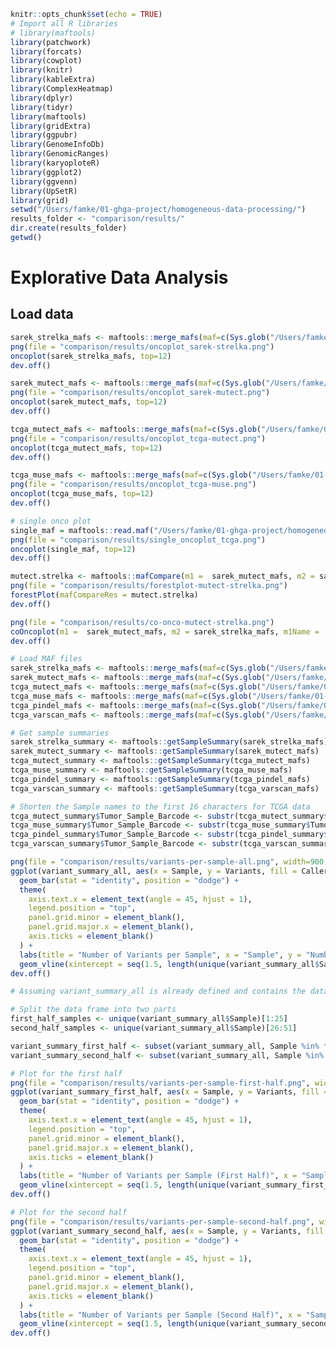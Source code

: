 
```r
knitr::opts_chunk$set(echo = TRUE)
# Import all R libraries
# library(maftools)
library(patchwork)
library(forcats)
library(cowplot)
library(knitr)
library(kableExtra)
library(ComplexHeatmap)
library(dplyr)
library(tidyr)
library(maftools)
library(gridExtra)
library(ggpubr)
library(GenomeInfoDb)
library(GenomicRanges)
library(karyoploteR)
library(ggplot2)
library(ggvenn)
library(UpSetR)
library(grid)
setwd("/Users/famke/01-ghga-project/homogeneous-data-processing/")
results_folder <- "comparison/results/"
dir.create(results_folder)
getwd()
```

# Explorative Data Analysis
## Load data
```r
sarek_strelka_mafs <- maftools::merge_mafs(maf=c(Sys.glob("/Users/famke/01-ghga-project/homogeneous-data-processing/variantcalling/TCGA-CHOL/vcftomaf/results/*_strelka_*.maf")))
png(file = "comparison/results/oncoplot_sarek-strelka.png")
oncoplot(sarek_strelka_mafs, top=12)
dev.off()

sarek_mutect_mafs <- maftools::merge_mafs(maf=c(Sys.glob("/Users/famke/01-ghga-project/homogeneous-data-processing/variantcalling/TCGA-CHOL/vcftomaf/results/*_mutect2.maf")))
png(file = "comparison/results/oncoplot_sarek-mutect.png")
oncoplot(sarek_mutect_mafs, top=12)
dev.off()

tcga_mutect_mafs <- maftools::merge_mafs(maf=c(Sys.glob("/Users/famke/01-ghga-project/homogeneous-data-processing/variantcalling/TCGA-CHOL/tcga-data/mutect-maf-pass/*.maf")))
png(file = "comparison/results/oncoplot_tcga-mutect.png")
oncoplot(tcga_mutect_mafs, top=12)
dev.off()

tcga_muse_mafs <- maftools::merge_mafs(maf=c(Sys.glob("/Users/famke/01-ghga-project/homogeneous-data-processing/variantcalling/TCGA-CHOL/tcga-data/muse-maf-pass/*.maf")))
png(file = "comparison/results/oncoplot_tcga-muse.png")
oncoplot(tcga_muse_mafs, top=12)
dev.off()
````

```r
# single onco plot
single_maf = maftools::read.maf("/Users/famke/01-ghga-project/homogeneous-data-processing/variantcalling/TCGA-CHOL/tcga-data/mutect-maf-pass/2d5b64ec-32cd-47ae-a08a-f0d18f4d96d7.wxs.MuTect2.aliquot.pass.maf")
png(file = "comparison/results/single_oncoplot_tcga.png")
oncoplot(single_maf, top=12)
dev.off()
```

```r
mutect.strelka <- maftools::mafCompare(m1 =  sarek_mutect_mafs, m2 = sarek_strelka_mafs, m1Name = 's-mutect', m2Name = 's-strelka')
png(file = "comparison/results/forestplot-mutect-strelka.png")
forestPlot(mafCompareRes = mutect.strelka)
dev.off()
```

```r
png(file = "comparison/results/co-onco-mutect-strelka.png")
coOncoplot(m1 =  sarek_mutect_mafs, m2 = sarek_strelka_mafs, m1Name = 's-mutect', m2Name = 's-strelka', removeNonMutated = TRUE)
dev.off()
```
```r
# Load MAF files
sarek_strelka_mafs <- maftools::merge_mafs(maf=c(Sys.glob("/Users/famke/01-ghga-project/homogeneous-data-processing/variantcalling/TCGA-CHOL/vcftomaf/results/*_strelka_*.maf")))
sarek_mutect_mafs <- maftools::merge_mafs(maf=c(Sys.glob("/Users/famke/01-ghga-project/homogeneous-data-processing/variantcalling/TCGA-CHOL/vcftomaf/results/*_mutect2.maf")))
tcga_mutect_mafs <- maftools::merge_mafs(maf=c(Sys.glob("/Users/famke/01-ghga-project/homogeneous-data-processing/variantcalling/TCGA-CHOL/tcga-data/mutect-maf-pass/*.maf")))
tcga_muse_mafs <- maftools::merge_mafs(maf=c(Sys.glob("/Users/famke/01-ghga-project/homogeneous-data-processing/variantcalling/TCGA-CHOL/tcga-data/muse-maf-pass/*.maf")))
tcga_pindel_mafs <- maftools::merge_mafs(maf=c(Sys.glob("/Users/famke/01-ghga-project/homogeneous-data-processing/variantcalling/TCGA-CHOL/tcga-data/pindel-varscan-maf-pass/*Pindel*.maf")))
tcga_varscan_mafs <- maftools::merge_mafs(maf=c(Sys.glob("/Users/famke/01-ghga-project/homogeneous-data-processing/variantcalling/TCGA-CHOL/tcga-data/pindel-varscan-maf-pass/*VarScan2*.maf")))
```
```r
# Get sample summaries
sarek_strelka_summary <- maftools::getSampleSummary(sarek_strelka_mafs)
sarek_mutect_summary <- maftools::getSampleSummary(sarek_mutect_mafs)
tcga_mutect_summary <- maftools::getSampleSummary(tcga_mutect_mafs)
tcga_muse_summary <- maftools::getSampleSummary(tcga_muse_mafs)
tcga_pindel_summary <- maftools::getSampleSummary(tcga_pindel_mafs)
tcga_varscan_summary <- maftools::getSampleSummary(tcga_varscan_mafs)

# Shorten the Sample names to the first 16 characters for TCGA data
tcga_mutect_summary$Tumor_Sample_Barcode <- substr(tcga_mutect_summary$Tumor_Sample_Barcode, 1, 16)
tcga_muse_summary$Tumor_Sample_Barcode <- substr(tcga_muse_summary$Tumor_Sample_Barcode, 1, 16)
tcga_pindel_summary$Tumor_Sample_Barcode <- substr(tcga_pindel_summary$Tumor_Sample_Barcode, 1, 16)
tcga_varscan_summary$Tumor_Sample_Barcode <- substr(tcga_varscan_summary$Tumor_Sample_Barcode, 1, 16)
```
```r
png(file = "comparison/results/variants-per-sample-all.png", width=900, height=600)
ggplot(variant_summary_all, aes(x = Sample, y = Variants, fill = Caller)) +
  geom_bar(stat = "identity", position = "dodge") +
  theme(
    axis.text.x = element_text(angle = 45, hjust = 1),
    legend.position = "top",
    panel.grid.minor = element_blank(),
    panel.grid.major.x = element_blank(),
    axis.ticks = element_blank()
  ) +
  labs(title = "Number of Variants per Sample", x = "Sample", y = "Number of Variants") +
  geom_vline(xintercept = seq(1.5, length(unique(variant_summary_all$Sample)) - 0.5, by = 1), color = "grey", size = 0.5)
dev.off()
```
```r
# Assuming variant_summary_all is already defined and contains the data

# Split the data frame into two parts
first_half_samples <- unique(variant_summary_all$Sample)[1:25]
second_half_samples <- unique(variant_summary_all$Sample)[26:51]

variant_summary_first_half <- subset(variant_summary_all, Sample %in% first_half_samples)
variant_summary_second_half <- subset(variant_summary_all, Sample %in% second_half_samples)

# Plot for the first half
png(file = "comparison/results/variants-per-sample-first-half.png", width=900, height=600)
ggplot(variant_summary_first_half, aes(x = Sample, y = Variants, fill = Caller)) +
  geom_bar(stat = "identity", position = "dodge") +
  theme(
    axis.text.x = element_text(angle = 45, hjust = 1),
    legend.position = "top",
    panel.grid.minor = element_blank(),
    panel.grid.major.x = element_blank(),
    axis.ticks = element_blank()
  ) +
  labs(title = "Number of Variants per Sample (First Half)", x = "Sample", y = "Number of Variants") +
  geom_vline(xintercept = seq(1.5, length(unique(variant_summary_first_half$Sample)) - 0.5, by = 1), color = "grey", size = 0.5)
dev.off()

# Plot for the second half
png(file = "comparison/results/variants-per-sample-second-half.png", width=900, height=600)
ggplot(variant_summary_second_half, aes(x = Sample, y = Variants, fill = Caller)) +
  geom_bar(stat = "identity", position = "dodge") +
  theme(
    axis.text.x = element_text(angle = 45, hjust = 1),
    legend.position = "top",
    panel.grid.minor = element_blank(),
    panel.grid.major.x = element_blank(),
    axis.ticks = element_blank()
  ) +
  labs(title = "Number of Variants per Sample (Second Half)", x = "Sample", y = "Number of Variants") +
  geom_vline(xintercept = seq(1.5, length(unique(variant_summary_second_half$Sample)) - 0.5, by = 1), color = "grey", size = 0.5)
dev.off()
```